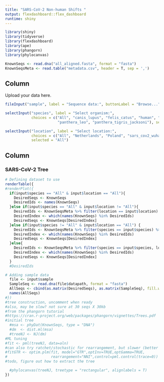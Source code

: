 ```yaml
---
title: "SARS-CoV-2 Non-human Shifts "
output: flexdashboard::flex_dashboard
runtime: shiny
---
```


```r
library(shiny)
library(tidyverse)
library(flexdashboard)
library(ape)
library(phangorn)
library(phylocanvas)
```

```r
KnownSeqs <- read.dna("all_aligned.fasta", format = "fasta")
KnownSeqsMeta <- read.table("metadata.csv", header = T, sep = ',')
```

Column {.sidebar}
-----------------------------------------------------------------------

Upload your data here.

```r
fileInput("sample", label = "Sequence data:", buttonLabel = "Browse...", placeholder = "No file selected")

selectInput("species", label = "Select organism:",
            choices = c("All", "canis_lupus", "felis_catus", "human", "mink",
                        "panthera_leo", "panthera_tigris_jacksoni"), selected = "All")

selectInput("location", label = "Select location:",
            choices = c("All", "Netherlands", "Poland", "sars_cov2_wuhan_hu1_root", "Wisconson-USA", "Unknown"),
            selected = "All")

```

Column
-----------------------------------------------------------------------

### SARS-CoV-2 Tree

```r
# Defining dataset to use
renderTable({
#renderPlot({
  if(input$species == "All" & input$location == "All"){
    DesiredSeqs <- KnownSeqs
    DesiredIds <- names(KnownSeqs)
  }else if(input$species == "All" & input$location != "All"){
    DesiredIds <- KnownSeqsMeta %>% filter(location == input$location) %>% select(seqid)
    DesiredIndex <- which(names(KnownSeqs) %in% DesiredIds)
    DesiredSeqs <- KnownSeqs[DesiredIndex]
  }else if(input$species != "All" & input$location == "All") {
    DesiredIds <- KnownSeqsMeta %>% filter(species == input$species) %>% select(seqid)
    DesiredIndex <- which(names(KnownSeqs) %in% DesiredIds)
    DesiredSeqs <- KnownSeqs[DesiredIndex]
  }else{
    DesiredIds <- KnownSeqsMeta %>% filter(species == input$species, location == input$species) %>% select(seqid)
    DesiredIndex <- which(names(KnownSeqs) %in% DesiredIds)
    DesiredSeqs <- KnownSeqs[DesiredIndex]
  }
  #DesiredIds

# Adding sample data
  file <- input$sample
  SampleSeq <- read.dna(file$datapath, format = "fasta")
  AllSeqs <- cbind(as.matrix(DesiredSeqs), as.matrix(SampleSeq), fill.with.gaps = T)
  names(AllSeqs)
#})
#tree construction, uncomment when ready
#also, may be slow? not sure at 30 seqs X 30kb
#from the phangorn tutorial
#https://cran.r-project.org/web/packages/phangorn/vignettes/Trees.pdf
#initial tree
  #msa <- phyDat(KnownSeqs, type = "DNA")
  #dm  <- dist.ml(msa)
  #treeNJ <- NJ(dm)
#ML tuning
#fit <- pml(treeNJ, data=aln)
#can also try ratchet/stochastic for rearrangement, but slower (better topology)
#fitGTR <- optim.plm(fit, model="GTR",optInv=TRUE,optGamma=TRUE,
#                    rearrangement="NNI",control=pml.control(trace=0))
#todo, figure out how to extract the tree

  #phylocanvas(treeNJ, treetype = "rectangular", alignlabels = T)
})
```
